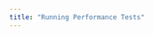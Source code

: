 ```yaml
---
title: "Running Performance Tests"
---
```


<div id="katacoda-scenario"
  data-katacoda-id="layer5/courses/performance-testing-with-meshery/running-performance-tests"
  data-katacoda-startscenariobuttontext="Start Scenario"
  data-katacoda-ctaurl="https://layer5-ng.io/"
  data-katacoda-color="#3C494F"
  data-katacoda-secondary="#00b39f"
  data-katacoda-background="#fff"
  data-katacoda-hideprogress="true"
  data-katacoda-font="Open Sans"
  data-katacoda-fontheader="Open Sans">
</div>

